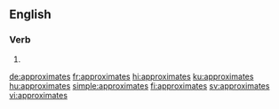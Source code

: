 ==English==

===Verb===
{{head|en|verb form}}

# {{en-third-person singular of|approximate}}

[[de:approximates]]
[[fr:approximates]]
[[hi:approximates]]
[[ku:approximates]]
[[hu:approximates]]
[[simple:approximates]]
[[fi:approximates]]
[[sv:approximates]]
[[vi:approximates]]